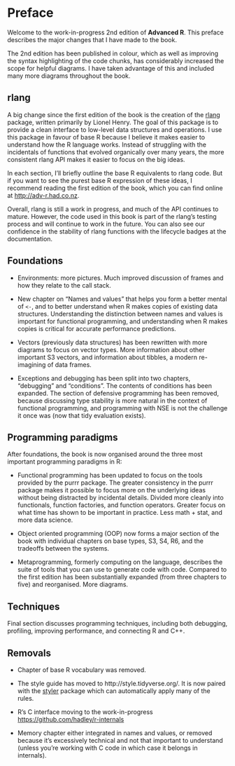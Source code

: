 # Preface

Welcome to the work-in-progress 2nd edition of __Advanced R__. This preface describes the major changes that I have made to the book.

The 2nd edition has been published in colour, which as well as improving the syntax highlighting of the code chunks, has considerably increased the scope for helpful diagrams. I have taken advantage of this and included many more diagrams throughout the book. 

## rlang

A big change since the first edition of the book is the creation of the [rlang](http://rlang.r-lib.org) package, written primarily by Lionel Henry. The goal of this package is to provide a clean interface to low-level data structures and operations. I use this package in favour of base R because I believe it makes easier to understand how the R language works. Instead of struggling with the incidentals of functions that evolved organically over many years, the more consistent rlang API makes it easier to focus on the big ideas.

In each section, I'll briefly outline the base R equivalents to rlang code. But if you want to see the purest base R expression of these ideas, I recommend reading the first edition of the book, which you can find online at <http://adv-r.had.co.nz>.

Overall, rlang is still a work in progress, and much of the API continues to mature. However, the code used in this book is part of the rlang's testing process and will continue to work in the future. You can also see our confidence in the stability of rlang functions with the lifecycle badges at the documentation.

## Foundations

*   Environments: more pictures. Much improved discussion of frames and how they
    relate to the call stack.

*   New chapter on "Names and values" that helps you form a better mental 
    of `<-`, and to better understand when R makes copies of existing 
    data structures. Understanding the distinction between names and values is
    important for functional programming, and understanding when R makes copies
    is critical for accurate performance predictions.

*   Vectors (previously data structures) has been rewritten 
    with more diagrams to focus on vector types. More information
    about other important S3 vectors, and information about tibbles,
    a modern re-imagining of data frames.

*   Exceptions and debugging has been split into two chapters, "debugging"
    and "conditions". The contents of conditions has been expanded. The section
    of defensive programming has been removed, because discussing type stability
    is more natural in the context of functional programming, and programming
    with NSE is not the challenge it once was (now that tidy evaluation exists).

## Programming paradigms

After foundations, the book is now organised around the three most important programming paradigms in R:

* Functional programming has been updated to focus on the tools provided by
  the purrr package. The greater consistency in the purrr package makes 
  it possible to focus more on the underlying ideas without being distracted by 
  incidental details.  Divided more cleanly into functionals, function 
  factories, and function operators. Greater focus on what time has shown to
  be important in practice. Less math + stat, and more data science.

* Object oriented programming (OOP) now forms a major section of the book with 
  individual chapters on base types, S3, S4, R6, and the tradeoffs between 
  the systems.
  
* Metaprogramming, formerly computing on the language, describes the suite
  of tools that you can use to generate code with code. Compared to the 
  first edition has been substantially expanded (from three chapters to five)
  and reorganised. More diagrams.

## Techniques

Final section discusses programming techniques, including both debugging, profiling, improving performance, and connecting R and C++.

## Removals

* Chapter of base R vocabulary was removed.

* The style guide has moved to http://style.tidyverse.org/. It is now
  paired with the [styler](http://styler.r-lib.org/) package which can
  automatically apply many of the rules.

* R's C interface moving to the work-in-progress 
  <https://github.com/hadley/r-internals>

* Memory chapter either integrated in names and values, or removed because
  it's excessively technical and not that important to understand (unless
  you're working with C code in which case it belongs in internals).
